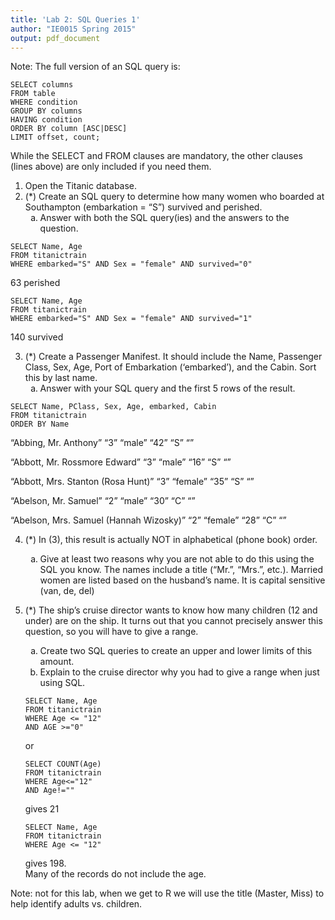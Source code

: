 ```yaml
---
title: 'Lab 2: SQL Queries 1'
author: "IE0015 Spring 2015"
output: pdf_document
---
```


Note: The full version of an SQL query is:

```
SELECT columns
FROM table
WHERE condition
GROUP BY columns
HAVING condition
ORDER BY column [ASC|DESC]
LIMIT offset, count;
```

While the SELECT and FROM clauses are mandatory, the other clauses (lines above) are only included if you need them.


1.  Open the Titanic database.
2.  (*) Create an SQL query to determine how many women who boarded at Southampton (embarkation = "S") survived and perished.
    a. Answer with both the SQL query(ies) and the answers to the question.
    
```
SELECT Name, Age
FROM titanictrain
WHERE embarked="S" AND Sex = "female" AND survived="0"
```
63 perished
```
SELECT Name, Age
FROM titanictrain
WHERE embarked="S" AND Sex = "female" AND survived="1"
```
140 survived

3.  (*) Create a Passenger Manifest. It should include the Name, Passenger Class, Sex, Age, Port of Embarkation ('embarked'), and the Cabin. Sort this by last name.  
    a. Answer with your SQL query and the first 5 rows of the result.
    
```
SELECT Name, PClass, Sex, Age, embarked, Cabin
FROM titanictrain
ORDER BY Name
```

"Abbing, Mr. Anthony"  "3"	"male"	"42"	"S"	""

"Abbott, Mr. Rossmore Edward"	"3"	"male"	"16"	"S"	""

"Abbott, Mrs. Stanton (Rosa Hunt)"	"3"	"female"	"35"	"S"	""

"Abelson, Mr. Samuel"	"2"	"male"	"30"	"C"	""

"Abelson, Mrs. Samuel (Hannah Wizosky)"	"2"	"female"	"28"	"C"	""


4.  (*) In (3), this result is actually NOT in alphabetical (phone book) order.  
    a. Give at least two reasons why you are not able to do this using the SQL you know.
    The names include a title ("Mr.", "Mrs.", etc.).  Married women are listed based on the husband's name. It is capital sensitive (van, de, del)
    
5.  (*) The ship's cruise director wants to know how many children (12 and under) are on the ship. It turns out that you cannot precisely answer this question, so you will have to give a range.
    a.  Create two SQL queries to create an upper and lower limits of this amount.
    b.  Explain to the cruise director why you had to give a range when just using SQL.
```
SELECT Name, Age
FROM titanictrain
WHERE Age <= "12" 
AND AGE >="0"
```
or
```
SELECT COUNT(Age)
FROM titanictrain
WHERE Age<="12"
AND Age!=""
```
gives 21
```
SELECT Name, Age
FROM titanictrain
WHERE Age <= "12" 
```
gives 198.  
Many of the records do not include the age.

Note: not for this lab, when we get to R we will use the title (Master, Miss) to help identify adults vs. children.